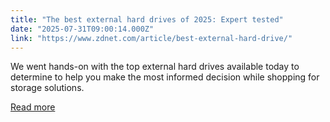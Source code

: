 ```yaml
---
title: "The best external hard drives of 2025: Expert tested"
date: "2025-07-31T09:00:14.000Z"
link: "https://www.zdnet.com/article/best-external-hard-drive/"
---
```


We went hands-on with the top external hard drives available today to determine to help you make the most informed decision while shopping for storage solutions.

[Read more](https://www.zdnet.com/article/best-external-hard-drive/)
